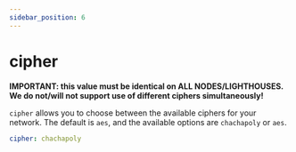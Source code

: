 ```yaml
---
sidebar_position: 6
---
```


# cipher

**IMPORTANT: this value must be identical on ALL NODES/LIGHTHOUSES. We do not/will not support use of different ciphers
simultaneously!**

`cipher` allows you to choose between the available ciphers for your network. The default is `aes`, and the available
options are `chachapoly` or `aes`.

```yml
cipher: chachapoly
```
